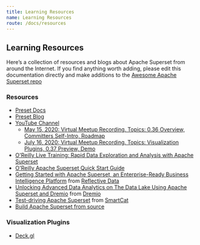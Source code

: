 ```yaml
---
title: Learning Resources
name: Learning Resources
route: /docs/resources
---
```


Learning Resources
-------------

Here’s a collection of resources and blogs about Apache Superset from around the Internet. If you find anything worth adding, please edit this documentation directly and make additions to the [Awesome Apache Superset repo](https://github.com/apache-superset/awesome-apache-superset)


### Resources

- [Preset Docs](https://docs.preset.io)
- [Preset Blog](https://preset.io/blog/)
- [YouTube Channel](https://www.youtube.com/channel/UCMuwrvBsg_jjI2gLcm04R0g)
  * [May 15, 2020: Virtual Meetup Recording. Topics: 0.36 Overview, Committers Self-Intro, Roadmap](https://www.youtube.com/watch?v=tXGDmqjmcTs&t=20s)
  * [July 16, 2020: Virtual Meetup Recording. Topics: Visualization Plugins, 0.37 Preview, Demo](https://www.youtube.com/watch?v=f6up5x_iRbI)
- [O'Reilly Live Training: Rapid Data Exploration and Analysis with Apache Superset](https://learning.oreilly.com/live-training/courses/rapid-data-exploration-and-analysis-with-apache-superset/0636920457251/)
- [O'Reilly Apache Superset Quick Start Guide](https://www.oreilly.com/library/view/apache-superset-quick/9781788992244/)
- [Getting Started with Apache Superset, an Enterprise-Ready Business Intelligence Platform](https://reflectivedata.com/getting-started-apache-superset-enterprise-ready-business-intelligence-platform/) from [Reflective Data](https://reflectivedata.com)
- [Unlocking Advanced Data Analytics on The Data Lake Using Apache Superset and Dremio](https://www.dremio.com/tutorials/dremio-apache-superset/) from [Dremio](https://www.dremio.com)
- [Test-driving Apache Superset](https://blog.smartcat.io/2018/test-driving-apache-superset/) from [SmartCat](https://smartcat.io)
- [Build Apache Superset from source](https://hackernoon.com/a-better-guide-to-build-apache-superset-from-source-6f2ki32n0)

### Visualization Plugins

- [Deck.gl](https://github.com/preset-io/superset-ui-plugins-deckgl)